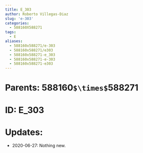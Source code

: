 ```yaml
---
title: E_303
author: Roberto Villegas-Diaz
slug: 'e-303'
categories:
  - 588160X588271
tags:
  - E
aliases:
  - 588160x588271/e-303
  - 588160x588271/e303
  - 588160x588271-e_303
  - 588160x588271-e-303
  - 588160x588271-e303
---
```


# **Parents**: 588160`$\times$`588271
# **ID**: E_303
# **Updates**: 
 - 2020-06-27: Nothing new.
